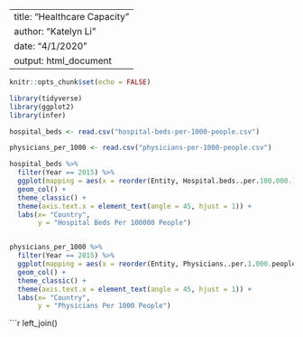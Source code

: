
---
title: "Healthcare Capacity"
author: "Katelyn Li"
date: "4/1/2020"
output: html_document
---

```r
knitr::opts_chunk$set(echo = FALSE)

library(tidyverse)
library(ggplot2)
library(infer)

```

```r

hospital_beds <- read.csv("hospital-beds-per-1000-people.csv")

physicians_per_1000 <- read.csv("physicians-per-1000-people.csv")

```

```r


hospital_beds %>%
  filter(Year == 2015) %>%
  ggplot(mapping = aes(x = reorder(Entity, Hospital.beds..per.100.000.), y = Hospital.beds..per.100.000.)) +
  geom_col() +
  theme_classic() + 
  theme(axis.text.x = element_text(angle = 45, hjust = 1)) +
  labs(x= "Country", 
       y = "Hospital Beds Per 100000 People")



```


```r

physicians_per_1000 %>%
  filter(Year == 2015) %>%
  ggplot(mapping = aes(x = reorder(Entity, Physicians..per.1.000.people...per.1.000.people.), y = Physicians..per.1.000.people...per.1.000.people.)) +
  geom_col() +
  theme_classic() + 
  theme(axis.text.x = element_text(angle = 45, hjust = 1)) +
  labs(x= "Country", 
       y = "Physicians Per 1000 People")

```

```r

left_join()